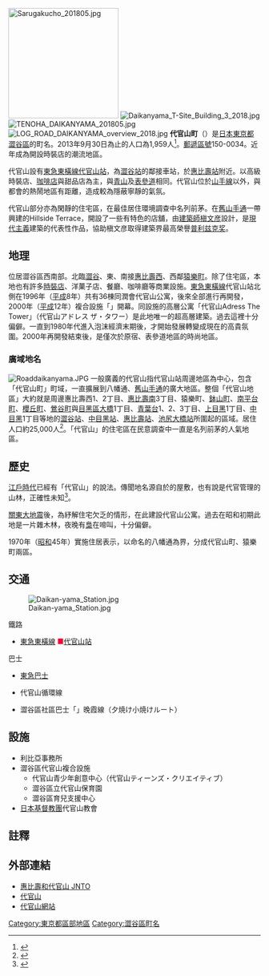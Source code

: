 {{Pathnav|日本|東京都|澀谷區}}
{{Infobox Settlement
|official_name = 代官山町
|native_name =
|settlement_type = 町
|image_skyline = Tokyubus A6731 Hachiko-Bus at Daikan-yama.jpg
|imagesize = 240px
|image_caption = 代官山Address附近的八公巴士
|image_flag =
|image_seal =
| image_map =
| map_caption =
|subdivision_type = [[國家|國家]]
|subdivision_name = [[File:Flag_of_Japan.svg|border]] [[日本|日本]]
|subdivision_type1 = [[都道府縣|都道府縣]]
|subdivision_name1 = [[File:Flag_of_Tokyo_Prefecture.svg|25px]] [[東京都|東京都]]
|subdivision_type2 = [[東京都區部|特別區]]
|subdivision_name2 = [[File:Flag_of_Shibuya,_Tokyo.svg|25px]] [[澀谷區|澀谷區]]
|subdivision_type3 =
|subdivision_name3 =
|established_title =
|established_date =
|government_type =
|leader_title =
|leader_name =
|area_magnitude =
|area_total_km2 =
|area_land_km2 = 
|area_urban_km2 =
|area_metro_km2 =
|area_metro_sq_mi =
|population_as_of= 2013年（平成25年）9月30日
|population_footnotes =
|population_total = 1959
|population_urban =
|population_metro =
|population_density_sq_mi =
|population_density_km2 =
| timezone = [[日本標準時間|JST]]
| utc_offset = +9
|timezone_DST =
|utc_offset_DST =
|pushpin_map = Tokyo city
|latd=35|latm=39|lats=0|latNS=N
|longd=139|longm=42|longs=12|longEW=E
|elevation_footnotes=
|elevation_m =
|elevation_ft =
|postal_code_type = [[郵遞區號|郵遞區號]]
|postal_code = 150-0034　
|area_code = 03
|registration_plate = 品川
|website =
|footnotes =
}}
[[File:Sarugakucho_201805.jpg|220px]]
[[File:Daikanyama_T-Site_Building_3_2018.jpg|thumb]]
[[File:TENOHA_DAIKANYAMA_201805.jpg|thumb]]
[[File:LOG_ROAD_DAIKANYAMA_overview_2018.jpg|thumb]]
'''代官山町'''（{{jpn|j=代官山町|hg=だいかんやまちょう|rm=Daikanyamachō|f=y}}）是[[日本|日本]][[東京都|東京都]][[澀谷區|澀谷區]]的町名。2013年9月30日為止的人口為1,959人<ref>{{Cite web |url=http://www.city.shibuya.tokyo.jp/data/statics/tokei/02jinko/h25r01.xls |title=渋谷区／住民基本台帳・外国人登録による人口 |accessdate=2013-10-12 |archive-date=2013-10-13 |archive-url=https://web.archive.org/web/20131013081847/http://www.city.shibuya.tokyo.jp/data/statics/tokei/02jinko/h25r01.xls |dead-url=yes }}</ref>。[[郵遞區號|郵遞區號]]150-0034。近年成為開設時裝店的潮流地區。

代官山設有[[東急東橫線|東急東橫線]][[代官山站|代官山站]]，為[[澀谷站|澀谷站]]的鄰接車站，於[[惠比壽站|惠比壽站]]附近。以高級時裝店、[[咖啡店|咖啡店]]與甜品店為主，與[[青山_(東京都港區)|青山]]及[[表參道_(原宿)|表參道]]相同。代官山位於[[山手線|山手線]]以外，與都會的熱鬧地區有距離，造成較為隱蔽寧靜的氣氛。

代官山部分亦為閑靜的住宅區，在最佳居住環境調查中名列前茅。在[[舊山手通|舊山手通]]一帶興建的Hillside Terrace{{lang|ja|ヒルサイドテラス}}，開設了一些有特色的店舖，由[[建築師|建築師]][[槇文彦|槇文彦]]設計，是[[現代主義|現代主義]]建築的代表性作品，協助槇文彦取得建築界最高榮譽[[普利兹克奖|普利兹克奖]]。

== 地理 ==
位居澀谷區西南部。北臨[[澀谷|澀谷]]、東、南接[[惠比壽西|惠比壽西]]、西鄰[[猿樂町_(澀谷區)|猿樂町]]。除了住宅區，本地也有許多[[時裝店|時裝店]]、洋菓子店、餐廳、咖啡廳等商業設施。[[東急東橫線|東急東橫線]]代官山站北側在1996年（[[平成|平成]]8年）共有36棟同潤會代官山公寓，後來全部進行再開發，2000年（[[平成|平成]]12年）複合設施「{{link-ja|代官山Adress|代官山アドレス}}」開幕。同設施的高層公寓「代官山Adress The Tower」（代官山アドレス ザ・タワー）是此地唯一的超高層建築。過去這裡十分偏僻。一直到1980年代進入泡沫經濟末期後，才開始發展轉變成現在的高貴氛圍。2000年再開發結束後，是僅次於原宿、表參道地區的時尚地區。

=== 廣域地名 ===
[[File:Roaddaikanyama.JPG|thumb]]
一般廣義的代官山指代官山站周邊地區為中心，包含「代官山町」町域，一直擴展到八幡通、[[舊山手通|舊山手通]]的廣大地區。整個「代官山地區」大約就是周邊惠比壽西1、2丁目、[[惠比壽南|惠比壽南]]3丁目、猿樂町、[[鉢山町|鉢山町]]、[[南平台町|南平台町]]、[[櫻丘町_(澀谷區)|櫻丘町]]、[[鶯谷町|鶯谷町]]與[[目黑區|目黑區]][[大橋_(目黑區)|大橋]]1丁目、[[青葉台_(目黑區)|青葉台]]1、2、3丁目、[[上目黑|上目黑]]1丁目、[[中目黑|中目黑]]1丁目等地的[[澀谷站|澀谷站]]、[[中目黑站|中目黑站]]、[[惠比壽站|惠比壽站]]、[[池尻大橋站|池尻大橋站]]所圍起的區域。居住人口約25,000人<ref>{{Cite web |url=http://www.daikanyama.ne.jp/dsi/dir03-01.php |title=代官山ステキ総合研究所／代官山データマップ |accessdate=2013-06-22 |archive-date=2014-02-08 |archive-url=https://web.archive.org/web/20140208112104/http://www.daikanyama.ne.jp/dsi/dir03-01.php |dead-url=no }}</ref>。「代官山」的住宅區在民意調查中一直是名列前茅的人氣地區。

== 歷史 ==
[[江戶時代|江戶時代]]已經有「代官山」的說法。傳聞地名源自於{{link-ja|代官|代官}}的屋敷，也有說是代官管理的山林，正確性未知<ref>{{Cite web |url=http://www.city.shibuya.tokyo.jp/shibuya/profile/uraig.html |title=渋谷区／地名の由来 |accessdate=2013-06-22 |archive-date=2014-01-12 |archive-url=https://web.archive.org/web/20140112044529/http://www.city.shibuya.tokyo.jp/shibuya/profile/uraig.html |dead-url=yes }}</ref>。

[[關東大地震|關東大地震]]後，為紓解住宅欠乏的情形，{{link-ja|同潤會|同潤会}}在此建設代官山公寓。過去在昭和初期此地是一片雜木林，夜晚有[[長尾林鴞|梟]]在啼叫，十分偏僻。

1970年（[[昭和|昭和]]45年）實施住居表示，以{{link-ja|金王八幡宮|金王八幡宮}}命名的八幡通為界，分成代官山町、猿樂町兩區。

== 交通 ==
[[File:Daikan-yama_Station.jpg|thumb]]

; 鐵路
* [[東急電鐵|東急]][[東急東橫線|東橫線]] <span style="color:#FF0033">■</span>[[代官山站|代官山站]]
; 巴士
* [[東急巴士|東急巴士]]{{link-ja|東急巴士下馬營業所|東急バス下馬営業所|澀71系統}}
* {{link-ja|東急TRANSSES|東急トランセ|東急TRANSSÉS}}代官山循環線
* 澀谷區社區巴士「{{link-ja|八公巴士|ハチ公バス}}」晚霞線（夕焼け小焼けルート）

== 設施 ==
* 利比亞事務所
* 澀谷區代官山複合設施
** 代官山青少年創意中心（代官山ティーンズ・クリエイティブ）
** 澀谷區立代官山保育園
** 澀谷區育兒支援中心
* [[日本基督教團|日本基督教團]]代官山教會

== 註釋 ==
{{reflist}}

== 外部連結 ==
{{Commonscat|Daikanyama}}
* [https://web.archive.org/web/20060903065302/http://www.jnto.go.jp/chc/RI/kanto/tokyo/ebisu_daikanyama/ebisu_daikanyama.html 惠比壽和代官山 JNTO]
* [https://web.archive.org/web/20060907181118/http://www.piecepeace.idv.tw/tokyo_3_1.htm 代官山]
* [http://www.daikanyama.ne.jp/ 代官山網站]{{Wayback|url=http://www.daikanyama.ne.jp/ |date=20201101011719 }} {{ja}}

{{澀谷區的町名}}
{{東京23區之地域}}
{{DEFAULTSORT:Daikanyamacho}}
[[Category:東京都區部地區|Category:東京都區部地區]]
[[Category:澀谷區町名|Category:澀谷區町名]]